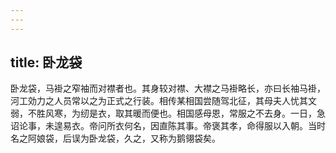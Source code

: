```yaml
---
---
---
```

title: 卧龙袋
---



卧龙袋，马褂之窄袖而对襟者也。其身较对襟、大襟之马褂略长，亦曰长袖马褂，河工効力之人员常以之为正式之行装。相传某相国尝随驾北征，其母夫人忧其文弱，不胜风寒，为纫是衣，取其暖而便也。相国感母恩，常服之不去身。一日，急诏论事，未遑易衣。帝问所衣何名，因直陈其事。帝褒其孝，命得服以入朝。当时名之阿娘袋，后误为卧龙袋，久之，又称为鹅翎袋矣。